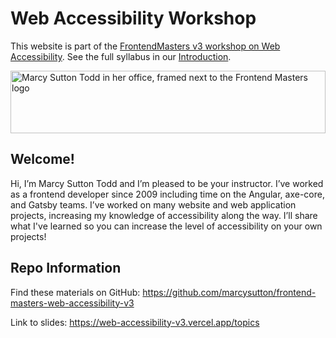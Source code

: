 

# Web Accessibility Workshop

This website is part of the [FrontendMasters v3 workshop on Web Accessibility](https://frontendmasters.com/workshops/accessibility-v3/). See the full syllabus in our [Introduction](/topics/introduction/overview).

<div className="w-auto px-0 pt-4 lg:px-0">
    <img
      alt="Marcy Sutton Todd in her office, framed next to the Frontend Masters logo"
      src="./bio-banner-black.jpg"
      height="100"
      width="100%"
    />
</div>

## Welcome!

Hi, I’m Marcy Sutton Todd and I’m pleased to be your instructor. I’ve worked as a frontend developer since 2009 including time on the Angular, axe-core, and Gatsby teams. I’ve worked on many website and web application projects, increasing my knowledge of accessibility along the way. I’ll share what I've learned so you can increase the level of accessibility on your own projects!

## Repo Information

Find these materials on GitHub: https://github.com/marcysutton/frontend-masters-web-accessibility-v3

Link to slides: https://web-accessibility-v3.vercel.app/topics
